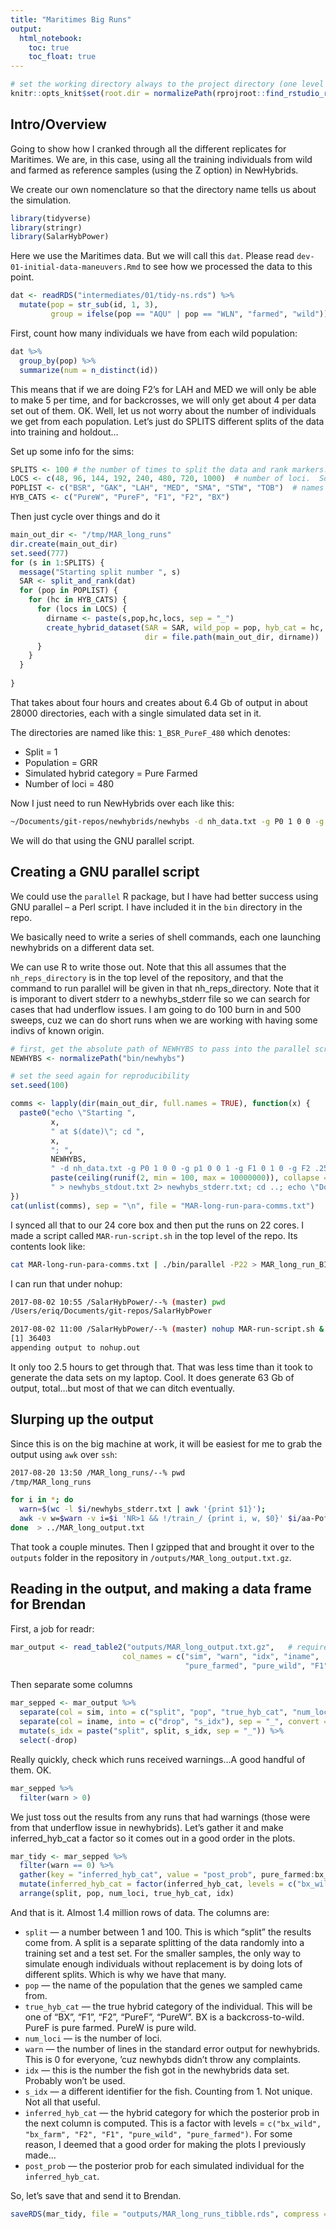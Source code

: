 ```yaml
---
title: "Maritimes Big Runs"
output: 
  html_notebook:
    toc: true
    toc_float: true
---
```


```r
# set the working directory always to the project directory (one level up)
knitr::opts_knit$set(root.dir = normalizePath(rprojroot::find_rstudio_root_file())) 
```


## Intro/Overview

Going to show how I cranked through all the different replicates for Maritimes.
We are, in this case, using all the training individuals from wild and farmed as 
reference samples (using the Z option) in NewHybrids.

We create our own nomenclature so that the directory name tells us about the simulation.

```r
library(tidyverse)
library(stringr)
library(SalarHybPower)
```

Here we use the Maritimes data. But we will
call this `dat`.  Please read `dev-01-initial-data-maneuvers.Rmd` to see
how we processed the data to this point. 
```r
dat <- readRDS("intermediates/01/tidy-ns.rds") %>%
  mutate(pop = str_sub(id, 1, 3),
         group = ifelse(pop == "AQU" | pop == "WLN", "farmed", "wild"))
```

First, count how many individuals we have from each wild population:
```r
dat %>%
  group_by(pop) %>%
  summarize(num = n_distinct(id))
```

This means that if we are doing F2's for LAH and MED we will only be able to make 5 per time,
and for backcrosses, we will only get about 4 per data set out of them.  OK.  Well, let us 
not worry about the number of individuals we get from each population.  Let's just do SPLITS 
different splits of the data into training and holdout...


Set up some info for the sims:
```r
SPLITS <- 100 # the number of times to split the data and rank markers.  100 will give us a minimum of 500 simulated BXs for the smallest sample pop
LOCS <- c(48, 96, 144, 192, 240, 480, 720, 1000)  # number of loci.  Some bigger numbers of loci for the Maritimes
POPLIST <- c("BSR", "GAK", "LAH", "MED", "SMA", "STW", "TOB")  # names of wild populations
HYB_CATS <- c("PureW", "PureF", "F1", "F2", "BX")
```

Then just cycle over things and do it
```r
main_out_dir <- "/tmp/MAR_long_runs"
dir.create(main_out_dir)
set.seed(777)
for (s in 1:SPLITS) {
  message("Starting split number ", s)
  SAR <- split_and_rank(dat)
  for (pop in POPLIST) {
    for (hc in HYB_CATS) {
      for (locs in LOCS) {
        dirname <- paste(s,pop,hc,locs, sep = "_")
        create_hybrid_dataset(SAR = SAR, wild_pop = pop, hyb_cat = hc, L = locs, 
                              dir = file.path(main_out_dir, dirname))
      }
    }
  }
  
}

```

That takes about four hours and creates about 6.4 Gb of output in about 28000 directories, each with a single simulated data set in it.  

The directories are named like this: `1_BSR_PureF_480`  which denotes:

- Split = 1
- Population = GRR
- Simulated hybrid category = Pure Farmed
- Number of loci = 480




Now I just need to run NewHybrids over each like this:
```sh
~/Documents/git-repos/newhybrids/newhybs -d nh_data.txt -g P0 1 0 0 -g p1 0 0 1 -g F1 0 1 0 -g F2 .25 .5 .25 -g BX0 .5 .5 0 -g BX1 0 .5 .5 --pi-prior fixed  1 1 1 1 1 1
```

We will do that using the GNU parallel script.

## Creating a GNU parallel script

We could use the `parallel` R package, but I have had better success using GNU parallel -- a Perl script.  I have included it in the 
`bin` directory in the repo.

We basically need to write a series of shell commands, each one launching newhybrids on a different data set.

We can use R to write those out.  Note that this all assumes that the `nh_reps_directory` is in the top level
of the repository, and that the command to run parallel will be given in that nh_reps_directory.
Note that it is imporant to divert stderr to a newhybs_stderr file so we can search for cases
that had underflow issues.  I am going to do 100 burn in and 500 sweeps, cuz we can do short runs
when we are working with having some indivs of known origin.
```r
# first, get the absolute path of NEWHYBS to pass into the parallel script
NEWHYBS <- normalizePath("bin/newhybs")

# set the seed again for reproducibility
set.seed(100)

comms <- lapply(dir(main_out_dir, full.names = TRUE), function(x) {
  paste0("echo \"Starting ", 
         x, 
         " at $(date)\"; cd ", 
         x, 
         "; ",
         NEWHYBS,
         " -d nh_data.txt -g P0 1 0 0 -g p1 0 0 1 -g F1 0 1 0 -g F2 .25 .5 .25 -g BX0 .5 .5 0 -g BX1 0 .5 .5 --pi-prior fixed  1 1 1 1 1 1 --no-gui --burn-in 200 --num-sweeps 500 --seeds ",
         paste(ceiling(runif(2, min = 100, max = 10000000)), collapse = " "), 
         " > newhybs_stdout.txt 2> newhybs_stderr.txt; cd ..; echo \"Done with ", x, " at $(date)\"")
})
cat(unlist(comms), sep = "\n", file = "MAR-long-run-para-comms.txt")
```

I synced all that to our 24 core box and then put the runs on 22 cores.  I made a script 
called `MAR-run-script.sh` in the top level of the repo. Its contents look like:
```sh
cat MAR-long-run-para-comms.txt | ./bin/parallel -P22 > MAR_long_run_BIG_LOG.txt
```
I can run that under nohup:
```sh
2017-08-02 10:55 /SalarHybPower/--% (master) pwd
/Users/eriq/Documents/git-repos/SalarHybPower

2017-08-02 11:00 /SalarHybPower/--% (master) nohup MAR-run-script.sh &
[1] 36403
appending output to nohup.out
```

It only too 2.5 hours to get through that.  That was less time than it took
to generate the data sets on my laptop.  Cool.  It does generate 63 Gb of
output, total...but most of that we can ditch eventually.

## Slurping up the output

Since this is on the big machine at work, it will be easiest for me to grab
the output using `awk` over `ssh`:
```sh
2017-08-20 13:50 /MAR_long_runs/--% pwd
/tmp/MAR_long_runs

for i in *; do 
  warn=$(wc -l $i/newhybs_stderr.txt | awk '{print $1}'); 
  awk -v w=$warn -v i=$i 'NR>1 && !/train_/ {print i, w, $0}' $i/aa-PofZ.txt;
done  > ../MAR_long_output.txt

```
That took a couple minutes.
Then I gzipped that and brought it over to the `outputs` folder in the repository
in `/outputs/MAR_long_output.txt.gz`. 

## Reading in the output, and making a data frame for Brendan

First, a job for readr:
```r
mar_output <- read_table2("outputs/MAR_long_output.txt.gz",   # requires readr 1.1.1
                         col_names = c("sim", "warn", "idx", "iname", 
                                       "pure_farmed", "pure_wild", "F1", "F2", "bx_farm", "bx_wild"))
```

Then separate some columns
```r
mar_sepped <- mar_output %>%
  separate(col = sim, into = c("split", "pop", "true_hyb_cat", "num_loci"), sep = "_", convert = TRUE) %>%
  separate(col = iname, into = c("drop", "s_idx"), sep = "_", convert = TRUE) %>% 
  mutate(s_idx = paste("split", split, s_idx, sep = "_")) %>%
  select(-drop) 


```

Really quickly, check which runs received warnings...A good handful of them.  OK. 
```r
mar_sepped %>%
  filter(warn > 0)
```


We just toss out the results from any runs that had warnings (those were from
that underflow issue in newhybrids).  Let's gather it and make inferred_hyb_cat a
factor so it comes out in a good order in the plots.
```r
mar_tidy <- mar_sepped %>% 
  filter(warn == 0) %>% 
  gather(key = "inferred_hyb_cat", value = "post_prob", pure_farmed:bx_wild) %>%
  mutate(inferred_hyb_cat = factor(inferred_hyb_cat, levels = c("bx_wild", "bx_farm", "F2", "F1", "pure_wild", "pure_farmed"))) %>%
  arrange(split, pop, num_loci, true_hyb_cat, idx)
```

And that is it.  Almost 1.4 million rows of data. The columns are:

- `split` --- a number between 1 and 100.  This is which "split" the results come from.
A split is a separate splitting of the data randomly into a training set and a test
set.  For the smaller samples, the only way to simulate enough individuals without
replacement is by doing lots of different splits.  Which is why we have that many.
- `pop` --- the name of the population that the genes we sampled came from.
- `true_hyb_cat` --- the true hybrid category of the individual.  This will be one of
"BX", "F1", "F2", "PureF", "PureW".  BX is a backcross-to-wild.  PureF is pure farmed.
PureW is pure wild.
- `num_loci` --- is the number of loci.
- `warn` --- the number of lines in the standard error output for newhybrids.  This is 0 for everyone,
'cuz newhybds didn't throw any complaints.
- `idx` --- this is the number the fish got in the newhybrids data set.  Probably won't be used.
- `s_idx` --- a different identifier for the fish.  Counting from 1.  Not unique.  Not all that useful.
- `inferred_hyb_cat` --- the hybrid category for which the posterior prob in the next column is computed.
This is a factor with levels = `c("bx_wild", "bx_farm", "F2", "F1", "pure_wild", "pure_farmed")`.  For some
reason, I deemed that a good order for making the plots I previously made...
- `post_prob` --- the posterior prob for each simulated individual for the `inferred_hyb_cat`.

So, let's save that and send it to Brendan.

```r
saveRDS(mar_tidy, file = "outputs/MAR_long_runs_tibble.rds", compress = "xz")
```


